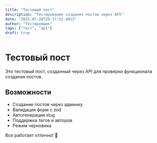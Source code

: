 ```yaml
---
title: "Тестовый пост"
description: "Тестирование создания постов через API"
date: "2025-07-20T20:37:52.401Z"
author: "Тестировщик"
tags: ["тест", "api"]
draft: true
---
```



# Тестовый пост

Это тестовый пост, созданный через API для проверки функционала создания постов.

## Возможности

- Создание постов через админку
- Валидация форм с zod
- Автогенерация slug
- Поддержка тегов и авторов
- Режим черновика

Все работает отлично! 🚀
